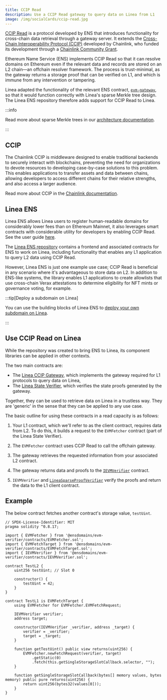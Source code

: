```yaml
---
title: CCIP Read
description: Use a CCIP Read gateway to query data on Linea from L1
image: /img/socialCards/ccip-read.jpg
---
```



[CCIP Read](https://eips.ethereum.org/EIPS/eip-3668) is a protocol developed by ENS that introduces
functionality for cross-chain data retrieval through a gateway server. It extends the [Cross-Chain
Interoperability Protocol (CCIP)](./ccip.mdx) developed by Chainlink, who funded its development 
through a [Chainlink Community Grant](https://blog.chain.link/ens-grant-for-ccip-read-development/). 

Ethereum Name Service (ENS) implements CCIP Read so that it can resolve domains on Ethereum even if 
the relevant data and records are stored on an L2 chain—an offchain resolver framework. The 
process is trust-minimal, as the gateway returns a storage proof that can be verified on L1, and 
which is immune from any intervention or tampering.

Linea adapted the functionality of the relevant ENS contract, [`evm-gateway`](https://github.com/ensdomains/evmgateway),
so that it would function correctly with Linea's sparse Merkle tree design. The 
Linea ENS repository therefore adds support for CCIP Read to Linea.

:::info 

Read more about sparse Merkle trees in our [architecture documentation](../../../technology/state-manager.mdx).

:::

## CCIP 

The Chainlink CCIP is middleware designed to enable traditional backends to securely interact with 
blockchains, preventing the need for organizations to devote resources to developing case-by-case
solutions to this problem. This enables applications to transfer assets and data between chains,
allowing developers to access different chains for their relative strengths, and also access a 
larger audience.

Read more about CCIP in the [Chainlink documentation](https://docs.chain.link/ccip).

## Linea ENS

Linea ENS allows Linea users to register human-readable domains for considerably 
lower fees than on Ethereum Mainnet, it also leverages smart contracts with 
considerable utility for developers by enabling CCIP Read. See the user guide 
[here](https://support.linea.build/explore/ens).

The [Linea ENS repository](https://github.com/Consensys/linea-ens) contains a 
frontend and associated contracts for ENS to work on Linea, including 
functionality that enables any L1 application to query L2 data using CCIP Read. 

However, Linea ENS is just one example use case; CCIP Read is beneficial in any 
scenario where it's advantageous to store data on L2. In addition to ENS-like 
systems, the library enables L1 applications to create allowlists that use 
cross-chain Verax attestations to determine eligibility for NFT mints or 
governance voting, for example. 

:::tip[Deploy a subdomain on Linea]

You can use the building blocks of Linea ENS to [deploy your own subdomain on Linea](../../how-to/deploy-subdomain.mdx).

:::

## Use CCIP Read on Linea

While the repository was created to bring ENS to Linea, its component libraries 
can be applied in other contexts. 

The two main contracts are: 
- The [Linea CCIP Gateway](https://github.com/Consensys/linea-ens/tree/main/packages/linea-ccip-gateway), 
  which implements the gateway required for L1 protocols to query data on Linea,    
- The [Linea State Verifier](https://github.com/Consensys/linea-ens/tree/main/packages/linea-state-verifier), 
  which verifies the state proofs generated by the gateway.  

Together, they can be used to retrieve data on Linea in a trustless way. They 
are 'generic' in the sense that they can be applied to any use case.

The basic outline for using these contracts in a read capacity is as follows:

<div className="img-large" style={{ padding: '25px 0' }}>
  <LineaCCIPGraphic alt="Diagram of using CCIP Read to query L2 data on Linea" />
</div>

1. Your L1 contract, which we'll refer to as the client contract, requires data 
   from L2. To do this, it builds a request to the `EVMFetcher` contract (part 
   of the Linea State Verifier).

2. The `EVMFetcher` contract uses CCIP Read to call the offchain gateway. 

3. The gateway retrieves the requested information from your associated L2 
contract. 

4. The gateway returns data and proofs to the [`IEVMVerifier`](https://github.com/Consensys/linea-ens/blob/main/packages/linea-state-verifier/contracts/IEVMVerifier.sol) 
contract.

5. `IEVMVerifier` and [`LineaSparseProofVerifier`](https://github.com/Consensys/linea-ens/blob/main/packages/linea-state-verifier/contracts/LineaSparseProofVerifier.sol) 
verify the proofs and return the data to the L1 client contract. 

## Example

The below contract fetches another contract's storage value, `testUint`. 

```
// SPDX-License-Identifier: MIT
pragma solidity ^0.8.17;

import { EVMFetcher } from '@ensdomains/evm-verifier/contracts/EVMFetcher.sol';
import { EVMFetchTarget } from '@ensdomains/evm-verifier/contracts/EVMFetchTarget.sol';
import { IEVMVerifier } from '@ensdomains/evm-verifier/contracts/IEVMVerifier.sol';

contract TestL2 {
    uint256 testUint; // Slot 0

    constructor() {
        testUint = 42;
    }
}

contract TestL1 is EVMFetchTarget {
    using EVMFetcher for EVMFetcher.EVMFetchRequest;

    IEVMVerifier verifier;
    address target;

    constructor(IEVMVerifier _verifier, address _target) {
        verifier = _verifier;
        target = _target;
    }

    function getTestUint() public view returns(uint256) {
        EVMFetcher.newFetchRequest(verifier, target)
            .getStatic(0)
            .fetch(this.getSingleStorageSlotCallback.selector, "");
    }

    function getSingleStorageSlotCallback(bytes[] memory values, bytes memory) public pure returns(uint256) {
        return uint256(bytes32(values[0]));
    }
}
```
